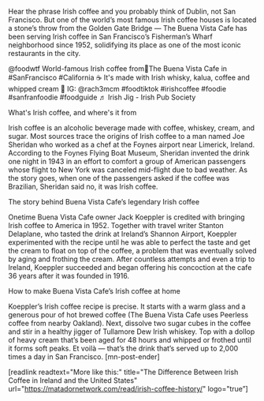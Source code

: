 Hear the phrase Irish coffee and you probably think of Dublin, not San Francisco. But one of the world’s most famous Irish coffee houses is located a stone’s throw from the Golden Gate Bridge — The Buena Vista Cafe has been serving Irish coffee in San Francisco’s Fisherman’s Wharf neighborhood since 1952, solidifying its place as one of the most iconic restaurants in the city.

  @foodwtf World-famous Irish coffee from&#x1f4cd;The Buena Vista Cafe in #SanFrancisco #California &#x2615; It&#39;s made with Irish whisky, kalua, coffee and whipped cream &#x1f3a5; IG: @rach3mcm #foodtiktok #irishcoffee #foodie #sanfranfoodie #foodguide ♬ Irish Jig - Irish Pub Society   

What's Irish coffee, and where's it from

Irish coffee is an alcoholic beverage made with coffee, whiskey, cream, and sugar. Most sources trace the origins of Irish coffee to a man named Joe Sheridan who worked as a chef at the Foynes airport near Limerick, Ireland. According to the Foynes Flying Boat Museum, Sheridan invented the drink one night in 1943 in an effort to comfort a group of American passengers whose flight to New York was canceled mid-flight due to bad weather. As the story goes, when one of the passengers asked if the coffee was Brazilian, Sheridan said no, it was Irish coffee. 

The story behind Buena Vista Cafe’s legendary Irish coffee

Onetime Buena Vista Cafe owner Jack Koeppler is credited with bringing Irish coffee to America in 1952. Together with travel writer Stanton Delaplane, who tasted the drink at Ireland’s Shannon Airport, Koeppler experimented with the recipe until he was able to perfect the taste and get the cream to float on top of the coffee, a problem that was eventually solved by aging and frothing the cream. After countless attempts and even a trip to Ireland, Koeppler succeeded and began offering his concoction at the cafe 36 years after it was founded in 1916.

How to make Buena Vista Cafe’s Irish coffee at home

Koeppler’s Irish coffee recipe is precise. It starts with a warm glass and a generous pour of hot brewed coffee (The Buena Vista Cafe uses Peerless coffee from nearby Oakland). Next, dissolve two sugar cubes in the coffee and stir in a healthy jigger of Tullamore Dew Irish whiskey. Top with a dollop of heavy cream that’s been aged for 48 hours and whipped or frothed until it forms soft peaks. Et voilà — that’s the drink that’s served up to 2,000 times a day in San Francisco. [mn-post-ender]

[readlink readtext="More like this:" title="The Difference Between Irish Coffee in Ireland and the United States"  url="https://matadornetwork.com/read/irish-coffee-history/" logo="true”]